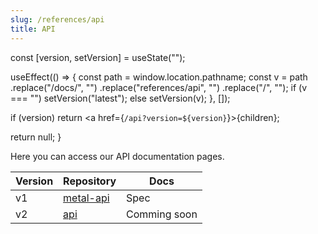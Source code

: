 ```yaml
---
slug: /references/api
title: API
---
```



  const [version, setVersion] = useState("");

  useEffect(() => {
    const path = window.location.pathname;
    const v = path
      .replace("/docs/", "")
      .replace("references/api", "")
      .replace("/", "");
    if (v === "") setVersion("latest");
    else setVersion(v);
  }, []);

  if (version) return <a href={`/api?version=${version}`}>{children}</a>;

  return null;
}

Here you can access our API documentation pages.

| Version | Repository                                    | Docs                                |
| ------- | --------------------------------------------- | ----------------------------------- |
| v1      | [metal-api](https://github.com/metal-stack/metal-api) | <VersionedLink>Spec</VersionedLink> |
| v2      | [api](https://github.com/metal-stack/api)             | Comming soon                        |
